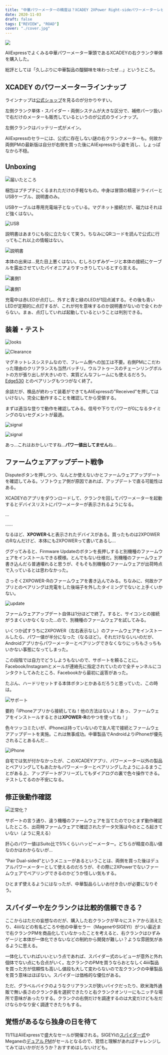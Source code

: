 ```yaml
---
title: "中華パワーメーターの精度は？XCADEY 2XPower Right-sideパワーメーターレビュー"
date: 2020-11-03
draft: false
tags: ["REVIEW", "ROAD"]
cover: "./cover.jpg"
---
```


![ ](./cover.jpg)

AliExpressでよくみる中華パワーメーター筆頭であるXCADEYの右クランク単体を購入した。

総評としては「久しぶりに中華製品の醍醐味を味わったぜ…」というところ。

## XCADEY のパワーメーターラインナップ

ラインナップは[公式ショップ](https://xcadey.com/shop/)を見るのが分かりやすい。

左側クランク単体・スパイダー・両側システムが大きな区分で、補修パーツ扱いで右だけのメーターも販売しているというのが公式のラインナップ。

左側クランクはバッテリー式がメイン。

<LinkBox url="https://s.click.aliexpress.com/e/_AprDnl" />

<LinkBox url="https://s.click.aliexpress.com/e/_A4DPRH" />

AliExpressのセラーには、公式に存在しない謎の右クランクメーターも。何故か両側PMの最新版は自分が右側を買った後にAliExpressから姿を消し、しょっぱなから不穏。

## Unboxing

![届いたところ](./packing.jpg)

梱包はプチプチにくるまれただけの手軽なもの。中身は冒頭の精密ドライバーとUSBケーブル、説明書のみ。

USBケーブルは専用充電端子となっている。マグネット接続だが、磁力はそれほど強くはない。

![USB](./charge.jpg)

説明書はあまりにも役に立たなくて笑う。ちなみにQRコードを読んで公式に行ってもこれ以上の情報はない。

![説明書](./howto.jpg)

本体の出来は…見た目上悪くはない。むしろひずみゲージと本体の接続にケーブルを露出させていたパイオニアよりすっきりしているとすら言える。

![裏側1](./behind.jpg)

![裏側1](./behind2.jpg)

充電中は赤LEDが点灯し、外すと青と緑のLEDが1回点滅する。その後も青いLEDが定期的に点灯するが、これが何を意味するのか説明書がないので全くわからない。まぁ、点灯していれば起動しているということは判別できる。

## 装着・テスト

![looks](./looks.jpg)

![Clearance](./clearance.jpg)

マグネットレスシステムなので、フレーム側への加工は不要。右側PMにこだわった理由のクリアランスも当然バッチリ。ウルフトゥースのチェーンリングボルトの方が張り出しが大きいので、実質どんなフレームにも使えるだろう。[Edge530](https://amzn.to/362FR4i) とのペアリングもつつがなく終了。

余談だが、検品が終わって装着ができてもAliExpressの"Received"を押してはいけない。完全に動作することを確認してから受領する。

まずは適当な登りで動作を確認してみる。信号や下りでパワーが0になるタイミングのないセグメントが最適。

![signal](./signal_lost_1.png)

![signal](./signal_lost_2.png)

あっ…これはおかしいですね…**パワー値出してません**ね…

## ファームウェアアップデート戦争

Disputeボタンを押しつつ、なんとか使えないかとファームウェアアップデートを確認してみる。ソフトウェア側が原因であれば、アップデートで直る可能性はある。

XCADEYのアプリをダウンロードして、クランクを回してパワーメーターを起動するとデバイスリストにパワーメーターが表示されるようになる。

…

……

なるほど、**XPOWER-L**と表示されたデバイスがある。買ったものは2XPOWERのRなんだけど、本体にも2XPOWERって書いてあるし…

ググってみると、Firmware Updateのボタンを長押しすると別機種のファームウェアをインストールできる模様。とんでもない仕様だ。別機種のファームウェア書き込んだら普通壊れると思うが、そもそも別機種のファームウェアが出荷時点で入っているとは思わなかった。

さっそく2XPOWER-Rのファームウェアを書き込んでみる。ちなみに、何故かアプリとのペアリングは充電をした後端子を外したタイミングでないと上手くいかない。

![update](./update_firm.png)

ファームウェアアップデート自体は1分ほどで終了。すると、サイコンとの接続がうまくいかなくなった…ので、別機種のファームウェアを試してみる。

いくつか試すうちに2XPOWER（左右表示なし）のファームウェアをインストールしたら、パワー値が半分になった（なるほど）。それだけならいいのだが、Androidアプリからパワーメーターとペアリングできなくなりにっちもさっちもいかない事態になってしまった。

この段階では自力でどうしようもないので、サポートを頼ることに。Facebook/Instagramとメールが連絡先に指定されていたので全チャンネルにコンタクトしてみたところ、Facebookから最初に返答があった。

たぶん、ハードリセットする本体ボタンとかあるだろうと思っていた、この時は。

![サポート](./xcadey_troubleshoot.png)

要約「iPhoneアプリから接続してね！他の方法はないよ！あっ、ファームウェアをインストールするときは**XPOWER-R**のやつを使ってね！」

色々ツッコミたいが、iPhoneは持っていないので友人宅で接続とファームウェアアップデートを実施。これは無事成功。中華製品でAndroidよりiPhoneが優先されることあるんだ…

![iPhone](./fix_update.jpg)

自宅では気が付かなかったが、このXCADEYアプリ、パワーメーター以外の製品とペアリングしてもあたかもパワーメーターとペアリングしたようにふるまうことがある上、アップデートがフリーズしてもダイアログの裏で色々操作できる。テストしてるのか不安になる。

## 修正後動作確認

![正常化？](./success.png)

サポートの言う通り、違う機種のファームウェアを当てたのでひとまず動作確認したところ、出荷時ファームウェアで確認されたデータ欠落は今のところ起きていない（ように見える）

肝心のパワー値はSuito比で5%くらいハッピーメーター。どちらが精度の高い値なのかはわからないが…

"Pair Dual-sided"というメニューがあるということは、両側を買った後はデュアルパワーメーターとして使えるのだろうが、その際に2XPowerでないファームウェアでペアリングできるのかどうか怪しい気もする。

ひとまず使えるようにはなったが、中華製品らしいお付き合いが必要になりそう。

## スパイダーや左クランクは比較的信頼できる？

ここからはただの妄想なのだが、購入した右クランクが早々にストアから消えたり、4iiiiなどの有名どころや他の中華セラー（MageneやSIGEYI）がつい最近まで右クランクPMを商品化していなかったことを考えると、右クランクはひずみゲージと本体が一体化できないなどの制約から開発が難しい？ような雰囲気があるように思える。

一体化していればいいという点であれば、スパイダー式のレビューが意外と外れ個体でない点にも合点がいく。左クランクのPMを買うならおとなしく4iiii製品を買った方が信頼性も高いし値段も大して変わらないので左クランクの中華製品を買う意味はほぼない。スパイダーは価格的な優位がある。

ただ、グラベルバイクのようなクリアランスが狭いバイクだったり、欧米海外通販で無い長さのクランク長を選択できたりと右クランクオンリーにもニッチな場所で意味があったりする。クランクの右側だけを調達するのは大変だけども左だけならかなり安く調達できたりもする。

## 覚悟があるなら独身の日を待て

11/11はAliExpressで盛大なセールが開催される。SIGEYIの[スパイダー式](https://s.click.aliexpress.com/e/_A8c2uT)やMeganeの[デュアル PM](https://s.click.aliexpress.com/e/_AlRWLp)がセールとなるので、覚悟と理解があればチャレンジしてみてはいかがだろうか？おすすめはしないけども。

<LinkBox url="https://s.click.aliexpress.com/e/_A8c2uT" />

<LinkBox url="https://s.click.aliexpress.com/e/_9JzEFV" />
